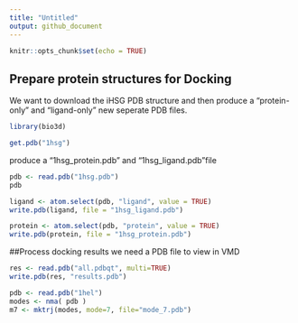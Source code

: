 ```yaml
---
title: "Untitled"
output: github_document
---
```


```r
knitr::opts_chunk$set(echo = TRUE)
```

## Prepare protein structures for Docking

We want to download the iHSG PDB structure and then produce a "protein-only" and "ligand-only" new seperate PDB files.

```r
library(bio3d)

get.pdb("1hsg")
```

produce a "1hsg_protein.pdb" and "1hsg_ligand.pdb"file

```r
pdb <- read.pdb("1hsg.pdb")
pdb
```

```r
ligand <- atom.select(pdb, "ligand", value = TRUE)
write.pdb(ligand, file = "1hsg_ligand.pdb")

protein <- atom.select(pdb, "protein", value = TRUE)
write.pdb(protein, file = "1hsg_protein.pdb")
```

##Process docking results
we need a PDB file to view in VMD

```r
res <- read.pdb("all.pdbqt", multi=TRUE) 
write.pdb(res, "results.pdb")
```

```r
pdb <- read.pdb("1hel")
modes <- nma( pdb )
m7 <- mktrj(modes, mode=7, file="mode_7.pdb")
```


